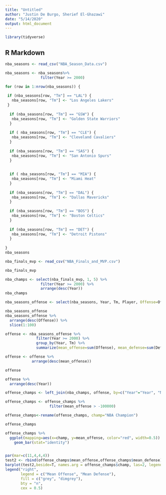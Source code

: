 ```yaml
---
title: "Untitled"
author: "Justin De Burgo, Sherief El-Ghazawi"
date: "5/14/2020"
output: html_document
---
```




```r
library(tidyverse)

```

## R Markdown


```r
nba_seasons <- read_csv("NBA_Season_Data.csv")

nba_seasons <- nba_seasons%>%
                filter(Year >= 2000) 

for (row in 1:nrow(nba_seasons)) {
  
 if (nba_seasons[row, "Tm"] == "LAL") {
   nba_seasons[row, "Tm"] <- "Los Angeles Lakers"
 }
  
  if (nba_seasons[row, "Tm"] == "GSW") {
   nba_seasons[row, "Tm"] <- "Golden State Warriors"
  }
  
  if ( nba_seasons[row, "Tm"] == "CLE") {
   nba_seasons[row, "Tm"] <- "Cleveland Cavaliers"
  }
  
  if (nba_seasons[row, "Tm"] == "SAS") {
   nba_seasons[row, "Tm"] <- "San Antonio Spurs"
  }
  
  
  if ( nba_seasons[row, "Tm"] == "MIA") {
   nba_seasons[row, "Tm"] <- "Miami Heat"
  }
  
  if (nba_seasons[row, "Tm"] == "DAL") {
   nba_seasons[row, "Tm"] <- "Dallas Mavericks"
  }
  
  if (nba_seasons[row, "Tm"] == "BOS") {
   nba_seasons[row, "Tm"] <- "Boston Celtics"
  }
  
  if (nba_seasons[row, "Tm"] == "DET") {
   nba_seasons[row, "Tm"] <- "Detroit Pistons"
  }
  
}
nba_seasons
```




```r
nba_finals_mvp <- read_csv("NBA_Finals_and_MVP.csv")

nba_finals_mvp
```


```r
nba_champs <- select(nba_finals_mvp, 1, 5) %>%
                filter(Year >= 2000) %>%
                arrange(desc(Year)) 
nba_champs
```


```r
nba_seasons_offense <- select(nba_seasons, Year, Tm, Player, Offense=Offense_1, Defense = Defense_1)

nba_seasons_offense
nba_seasons_offense %>%
  arrange(desc(Offense)) %>%
  slice(1:100)
```


```r
offense <- nba_seasons_offense %>%
              filter(Year >= 2000) %>%
              group_by(Year, Tm) %>%
              summarize(mean_offense=sum(Offense), mean_defense=sum(Defense))

offense <- offense %>%
            arrange(desc(mean_offense))

offense
```

```r
offense %>%
  arrange(desc(Year)) 
```

```r

offense_champs <- left_join(nba_champs, offense, by=c("Year"="Year", "NBA Champion"="Tm"))

offense_champs <- offense_champs %>%
                    filter(mean_offense > -100000)

offense_champs<-rename(offense_champs, champ="NBA Champion")

offense_champs

```


```r


offense_champs %>%
  ggplot(mapping=aes(x=champ, y=mean_offense, color="red", width=0.5)) +
    geom_bar(stat="identity")


par(mar=c(11,4,4,4))
test2 <- rbind(offense_champs$mean_offense,offense_champs$mean_defense)
barplot(test2,beside=T, names.arg = offense_champs$champ, las=2, legend = T)
legend("right", 
       legend = c("Mean Offense", "Mean Defense"), 
       fill = c("grey", "dimgrey"),
       bty = "n",
       cex = 0.5)


```




